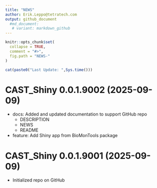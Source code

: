 ```yaml
---
title: "NEWS"
author: Erik.Leppo@tetratech.com
output: github_document
  #md_document:
   # variant: markdown_github
---
```


<!-- NEWS.md is generated from NEWS.Rmd. Please edit that file -->

```r
knitr::opts_chunk$set(
  collapse = TRUE,
  comment = "#>",
  fig.path = "NEWS-"
)
```

```r
cat(paste0("Last Update: ",Sys.time()))
```

# CAST_Shiny 0.0.1.9002 (2025-09-09)
+ docs: Added and updated documentation to support GitHub repo
    - DESCRIPTION
    - NEWS
    - README
+ feature: Add Shiny app from BioMonTools package

# CAST_Shiny 0.0.1.9001 (2025-09-09)
+ Initialized repo on GitHub
